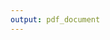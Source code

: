```yaml
---
output: pdf_document
---
```


\begin{centering}

\begin{figure}[h]
  \centering
    \includegraphics[width = 0.5\textwidth]{figures/title-page/Ghlaschu.pdf}
\end{figure}

\vspace{2 cm}

\Huge

{\bf Multimorbidity and Access to Social Care: exploiting emerging administrative data sources in Scotland}

\vspace{1.5 cm}

\Large
David Alexander Gunn Henderson \\
MRes(Health Research), PGcert(Advanced Practice), BSc(Nursing)

\vspace{1.5 cm}

\normalsize
Submitted in partial fulfilment of the requirements of the degree of \\
Doctor of Philosophy (PhD)

\vspace{1.5 cm}

\normalsize
School of Social and Political Sciences \\
College of Social Sciences\\
University of Glasgow

February 2019

\end{centering}